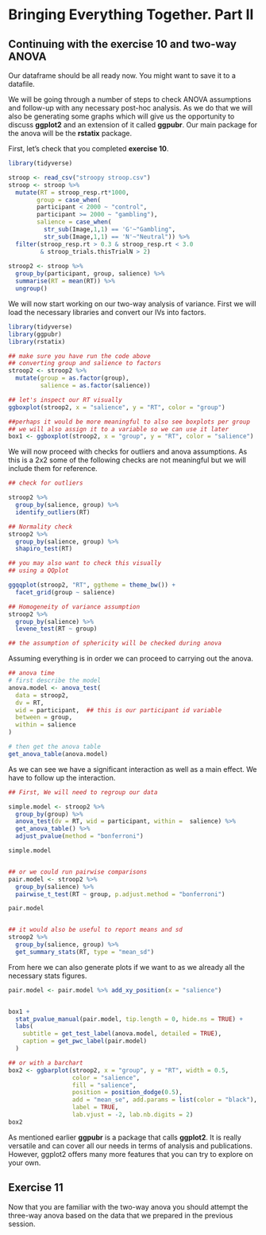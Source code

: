 # Bringing Everything Together. Part II {#session8}  

## Continuing with the exercise 10 and two-way ANOVA

Our dataframe should be all ready now. You might want to save it to a datafile.

We will be going through a number of steps to check ANOVA assumptions and follow-up with any necessary post-hoc analysis. As we do that we will also be generating some graphs which will give us the opportunity to discuss **ggplot2** and an extension of it called **ggpubr**. Our main package for the anova will be the **rstatix** package.

First, let's check that you completed **exercise 10**. 

```r
library(tidyverse)

stroop <- read_csv("stroopy stroop.csv")
stroop <- stroop %>% 
  mutate(RT = stroop_resp.rt*1000,
        group = case_when(
        participant < 2000 ~ "control",
        participant >= 2000 ~ "gambling"),
        salience = case_when(
          str_sub(Image,1,1) == 'G'~"Gambling",
          str_sub(Image,1,1) == 'N'~"Neutral")) %>% 
  filter(stroop_resp.rt > 0.3 & stroop_resp.rt < 3.0 
         & stroop_trials.thisTrialN > 2)
  
stroop2 <- stroop %>% 
  group_by(participant, group, salience) %>% 
  summarise(RT = mean(RT)) %>% 
  ungroup() 
```

We will now start working on our two-way analysis of variance. First we will load the necessary libraries and convert our IVs into factors.

```r
library(tidyverse)
library(ggpubr)
library(rstatix)

## make sure you have run the code above
## converting group and salience to factors
stroop2 <- stroop2 %>% 
  mutate(group = as.factor(group),
         salience = as.factor(salience))

## let's inspect our RT visually
ggboxplot(stroop2, x = "salience", y = "RT", color = "group")

##perhaps it would be more meaningful to also see boxplots per group
## we will also assign it to a variable so we can use it later
box1 <- ggboxplot(stroop2, x = "group", y = "RT", color = "salience")

```


We will now proceed with checks for outliers and anova assumptions. As this is a 2x2 some of the following checks are not meaningful but we will include them for reference.

```r
## check for outliers

stroop2 %>%
  group_by(salience, group) %>%
  identify_outliers(RT)

## Normality check
stroop2 %>% 
  group_by(salience, group) %>%
  shapiro_test(RT)

## you may also want to check this visually
## using a QQplot

ggqqplot(stroop2, "RT", ggtheme = theme_bw()) +
  facet_grid(group ~ salience)

## Homogeneity of variance assumption
stroop2 %>% 
  group_by(salience) %>%
  levene_test(RT ~ group)

## the assumption of sphericity will be checked during anova

```

Assuming everything is in order we can proceed to carrying out the anova.

```r
## anova time
# first describe the model
anova.model <- anova_test(
  data = stroop2, 
  dv = RT, 
  wid = participant,  ## this is our participant id variable
  between = group, 
  within = salience
)

# then get the anova table
get_anova_table(anova.model)

```

As we can see we have a significant interaction as well as a main effect.
We have to follow up the interaction. 

```r
## First, We will need to regroup our data

simple.model <- stroop2 %>%
  group_by(group) %>%
  anova_test(dv = RT, wid = participant, within =  salience) %>%
  get_anova_table() %>%
  adjust_pvalue(method = "bonferroni")

simple.model


## or we could run pairwise comparisons
pair.model <- stroop2 %>%
  group_by(salience) %>%
  pairwise_t_test(RT ~ group, p.adjust.method = "bonferroni")

pair.model


## it would also be useful to report means and sd
stroop2 %>%
  group_by(salience, group) %>%
  get_summary_stats(RT, type = "mean_sd")
```

From here we can also generate plots if we want to as we already all the necessary stats figures.

```r
pair.model <- pair.model %>% add_xy_position(x = "salience")


box1 + 
  stat_pvalue_manual(pair.model, tip.length = 0, hide.ns = TRUE) +
  labs(
    subtitle = get_test_label(anova.model, detailed = TRUE),
    caption = get_pwc_label(pair.model)
  )

## or with a barchart
box2 <- ggbarplot(stroop2, x = "group", y = "RT", width = 0.5,
                  color = "salience",
                  fill = "salience",
                  position = position_dodge(0.5),
                  add = "mean_se", add.params = list(color = "black"), 
                  label = TRUE,
                  lab.vjust = -2, lab.nb.digits = 2)
box2


```

As mentioned earlier **ggpubr** is a package that calls **ggplot2**. It is really versatile and can cover all our needs in terms of analysis and publications. However, ggplot2 offers many more features that you can try to explore on your own.

## Exercise 11

Now that you are familiar with the two-way anova you should attempt the three-way anova based on the data that we prepared in the previous session.
